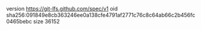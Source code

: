 version https://git-lfs.github.com/spec/v1
oid sha256:091849e8cb363246ee0a138cfe4791af2771c76c8c64ab66c2b456fc0465bebc
size 36152

